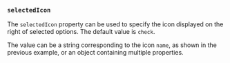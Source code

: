 
### `selectedIcon`

The `selectedIcon` property can be used to specify the icon displayed on
the right of selected options.  The default value is `check`.

<Example
  Component={Name}
  code={NameSrc}
  caption="selectedIcon"
  highlightLines="8"
  expand={false}
/>

The value can be a string corresponding to the icon `name`, as shown in the
previous example, or an object containing multiple properties.

<Example
  Component={Object}
  code={ObjectSrc}
  caption="selectedIcon"
  highlightLines="8-12"
  expand={false}
/>
